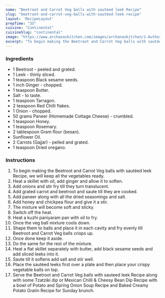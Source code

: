 ---
name: "Beetroot and Carrot Veg balls with sautéed leek Recipe"
slug: "beetroot-and-carrot-veg-balls-with-sautéed-leek-recipe"
layout: 'RecipeLayout'
prepTime: "35"
cuisine: "Continental"
cuisineSlug: "continental"
image: "https://www.archanaskitchen.com/images/archanaskitchen/1-Author/sibyl_sunitha/Ginger_and_Carrot_Veg_balls_with_sauted_leek_Recipe_.jpg"
excerpt: "To begin making the Beetroot and Carrot Veg balls with sautéed leek Recipe, we will keep all the vegetables ready"
---

### Ingredients

- 1 Beetroot - peeled and grated.
- 1 Leek - thinly sliced.
- 1 teaspoon Black sesame seeds.
- 1 inch Ginger - chopped.
- 1 teaspoon Butter.
- Salt - to taste.
- 1 teaspoon Tarragon.
- 2 teaspoon Red Chilli flakes.
- 1 Onion - chopped.
- 50 grams Paneer (Homemade Cottage Cheese) - crumbled.
- 1 teaspoon Honey.
- 1 teaspoon Rosemary.
- 2 tablespoon Gram flour (besan).
- Sunflower Oil.
- 2 Carrots (Gajjar) - pelled and grated.
- 1 teaspoon Dried oregano.

### Instructions

1. To begin making the Beetroot and Carrot Veg balls with sautéed leek Recipe, we will keep all the vegetables ready.
1. Heat a skillet with oil, add ginger and allow it to soften.
1. Add onions and stir fry till they turn translucent.
1. Add grated carrot and beetroot and saute till they are cooked.
1. Add paneer along with all the dried seasonings and salt.
1. Add honey and chickpea flour and give it a stir.
1. The mixture will become soft and sticky.
1. Switch off the heat.
1. Heat a kuzhi paniyaram pan with oil to fry.
1. Once the veg ball mixture cools down.
1. Shape them to balls and place it in each cavity and fry evenly till Beetroot and Carrot Veg balls crisps up.
1. Once done keep it aside.
1. Do the same for the rest of the mixture.
1. Heat a flat skillet separately with butter, add black sesame seeds and add sliced leeks into it.
1. Saute till it softens add salt and stir well.
1. Place the sautéed leeks first over a plate and then place your crispy vegetable balls on top.
1. Serve the Beetroot and Carrot Veg balls with sauteed leek Recipe along with some Tzatziki dip or Mexican Chilli & Cheesy Bean Dip Recipe with a bowl of Potato and Spring Onion Soup Recipe and Baked Creamy Potato Gratin Recipe for Sunday brunch.
